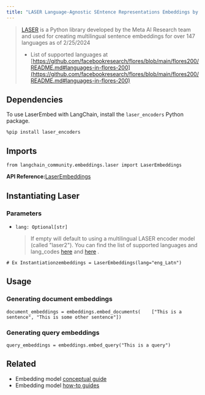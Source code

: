 ```yaml
---
title: "LASER Language-Agnostic SEntence Representations Embeddings by Meta AI"
---
```


> [LASER](https://github.com/facebookresearch/LASER/) is a Python library developed by the Meta AI Research team and used for creating multilingual sentence embeddings for over 147 languages as of 2/25/2024
>
> * List of supported languages at [https://github.com/facebookresearch/flores/blob/main/flores200/README.md#languages-in-flores-200](https://github.com/facebookresearch/flores/blob/main/flores200/README.md#languages-in-flores-200)

## Dependencies

To use LaserEmbed with LangChain, install the `laser_encoders` Python package.

```
%pip install laser_encoders
```

## Imports

```
from langchain_community.embeddings.laser import LaserEmbeddings
```

**API Reference:**[LaserEmbeddings](https://python.langchain.com/api_reference/community/embeddings/langchain_community.embeddings.laser.LaserEmbeddings.html)

## Instantiating Laser

### Parameters

* `lang: Optional[str]`

  > If empty will default to using a multilingual LASER encoder model (called "laser2"). You can find the list of supported languages and lang\_codes [here](https://github.com/facebookresearch/flores/blob/main/flores200/README.md#languages-in-flores-200) and [here](https://github.com/facebookresearch/LASER/blob/main/laser_encoders/language_list.py) .

```
# Ex Instantiationzembeddings = LaserEmbeddings(lang="eng_Latn")
```

## Usage

### Generating document embeddings

```
document_embeddings = embeddings.embed_documents(    ["This is a sentence", "This is some other sentence"])
```

### Generating query embeddings

```
query_embeddings = embeddings.embed_query("This is a query")
```

## Related

* Embedding model [conceptual guide](/oss/concepts/embedding_models)
* Embedding model [how-to guides](/oss/how_to/#embedding-models)
